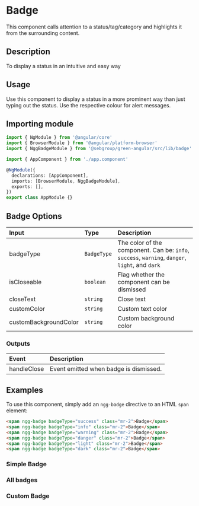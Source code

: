 
# Badge

This component calls attention to a status/tag/category and highlights it from the surrounding content.

## Description

To display a status in an intuitive and easy way

## Usage

Use this component to display a status in a more prominent way than just typing out the status. Use the respective colour for alert messages.

## Importing module

```typescript
import { NgModule } from '@angular/core'
import { BrowserModule } from '@angular/platform-browser'
import { NggBadgeModule } from '@sebgroup/green-angular/src/lib/badge'

import { AppComponent } from './app.component'

@NgModule({
  declarations: [AppComponent],
  imports: [BrowserModule, NggBadgeModule],
  exports: [],
})
export class AppModule {}
```

## Badge Options

| Input                 | Type        | Description                                                                                     |
| :-------------------- | :---------- | :---------------------------------------------------------------------------------------------- |
| badgeType             | `BadgeType` | The color of the component. Can be: `info`, `success`, `warning`, `danger`, `light`, and `dark` |
| isCloseable           | `boolean`   | Flag whether the component can be dismissed                                                     |
| closeText             | `string`    | Close text                                                                                      |
| customColor           | `string`    | Custom text color                                                                               |
| customBackgroundColor | `string`    | Custom background color                                                                         |

### Outputs

| Event       | Description                            |
| :---------- | :------------------------------------- |
| handleClose | Event emitted when badge is dismissed. |

## Examples

To use this component, simply add an `ngg-badge` directive to an HTML `span` element:

```html
<span ngg-badge badgeType="success" class="mr-2">Badge</span>
<span ngg-badge badgeType="info" class="mr-2">Badge</span>
<span ngg-badge badgeType="warning" class="mr-2">Badge</span>
<span ngg-badge badgeType="danger" class="mr-2">Badge</span>
<span ngg-badge badgeType="light" class="mr-2">Badge</span>
<span ngg-badge badgeType="dark" class="mr-2">Badge</span>
```

### Simple Badge

<Canvas>
  <Story id="components-badge--default" />
</Canvas>

### All badges

<Canvas>
  <Story id="components-badge--multiple" />
</Canvas>

### Custom Badge

<Canvas>
  <Story id="components-badge--custom" />
</Canvas>
